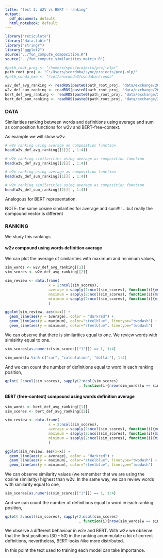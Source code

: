 ---
title: "test 3: W2V vs BERT - ranking"
output:
  pdf_document: default
  html_notebook: default
---


```{r, echo = FALSE}
library("reticulate")
library("data.table")
library("stringr")
library("ggplot2")
source("../fun_compute_composition.R")
source("../fun_compute_similarities_matrix.R")

#path_root_proj <- "/home/s/sync/projects/proj-nlp/"
path_root_proj <- "C:/Users/scordoba/sync/projects/proj-nlp/"
#path_conda_exe <- "/opt/anaconda3/condabin/conda" 

w2v_def_avg_ranking <- readRDS(paste0(path_root_proj, "data/exchange/20200118-test3-wToDef/w2v_def_avg_ranking.rds"))
w2v_def_sum_ranking <- readRDS(paste0(path_root_proj, "data/exchange/20200118-test3-wToDef/w2v_def_sum_ranking.rds"))
bert_def_avg_ranking <- readRDS(paste0(path_root_proj, "data/exchange/20200118-test3-wToDef/bert_def_avg_ranking.rds"))
bert_def_sum_ranking <- readRDS(paste0(path_root_proj, "data/exchange/20200118-test3-wToDef/bert_def_sum_ranking.rds"))
```

### DATA

Similarities ranking between words and definitions using average and sum as composition functions for w2v and BERT-free-context.

As example we will show w2v.


```{r}
# w2v ranking using average as composition function
head(w2v_def_avg_ranking[[1]][ , 1:4])
```

```{r}
# w2v ranking similarities using average as composition function
head(w2v_def_avg_ranking[[2]][ , 1:4])
```

```{r}
# w2v ranking using average as composition function
head(w2v_def_sum_ranking[[1]][ , 1:4])
```

```{r}
# w2v ranking similarities using average as composition function
head(w2v_def_sum_ranking[[2]][ , 1:4])
```


Analogous for BERT representation.



NOTE: the same cosine similarities for average and sum!!!! ...but really the compound vector is different 



### RANKING

We study this rankings

#### w2v compound using words definition average

We can plot the average of similarities with maximum and minimum values,


```{r, echo = FALSE}
sim_words <- w2v_def_avg_ranking[[1]]
sim_scores <- w2v_def_avg_ranking[[2]]

sim_review <- data.frame(
                    x = 2:ncol(sim_scores),
                    average = sapply(2:ncol(sim_scores), function(i){mean(as.numeric(sim_scores[[i]]))}),
                    maximum = sapply(2:ncol(sim_scores), function(i){max(as.numeric(sim_scores[[i]]))}),
                    minimum = sapply(2:ncol(sim_scores), function(i){min(as.numeric(sim_scores[[i]]))})
                    )

ggplot(sim_review, aes(x=x)) + 
  geom_line(aes(y = average), color = "darkred") + 
  geom_line(aes(y = maximum), color="steelblue", linetype="twodash") + 
  geom_line(aes(y = minimum), color="steelblue", linetype="twodash") 
```

We can observe that there is similarities equal to one. We review words with simialrity equal to one.

```{r}
sim_scores[as.numeric(sim_scores[["1"]]) == 1, 1:4]
```

```{r}
sim_words[w %in% c("car", "calculation", "dollar"), 1:4]
```


And we can count the number of definitions equal to word in each ranking position,


```{r, echo = FALSE}
qplot( 2:ncol(sim_scores), sapply(2:ncol(sim_scores)
                                  , function(i){nrow(sim_words[w == sim_words[[i]]])}) , xlab = "position", ylab = "coincidences")
```



#### BERT (free-context) compound using words definition average


```{r, echo = FALSE}
sim_words <- bert_def_avg_ranking[[1]]
sim_scores <- bert_def_avg_ranking[[2]]

sim_review <- data.frame(
                    x = 2:ncol(sim_scores),
                    average = sapply(2:ncol(sim_scores), function(i){mean(as.numeric(sim_scores[[i]]))}),
                    maximum = sapply(2:ncol(sim_scores), function(i){max(as.numeric(sim_scores[[i]]))}),
                    minimum = sapply(2:ncol(sim_scores), function(i){min(as.numeric(sim_scores[[i]]))})
                    )

ggplot(sim_review, aes(x=x)) + 
  geom_line(aes(y = average), color = "darkred") + 
  geom_line(aes(y = maximum), color="steelblue", linetype="twodash") + 
  geom_line(aes(y = minimum), color="steelblue", linetype="twodash") 
```

We can observe similarity values (we remember that we are using the cosine similarity) highest than w2v. In the same way, we can review words with similarity equal to one,

```{r}
sim_scores[as.numeric(sim_scores[["1"]]) == 1, 1:4]
```

And we can count the number of definitions equal to word in each ranking position,


```{r, echo = FALSE}
qplot( 2:ncol(sim_scores), sapply(2:ncol(sim_scores)
                                  , function(i){nrow(sim_words[w == sim_words[[i]]])}) , xlab = "position", ylab = "coincidences")
```

We observe a different behaviour in w2v and BERT. With w2v we observe that the first positions (30 - 50) in the ranking acummulate o lot of correct definitions, nevertheless, BERT looks ñike more distributed. 

In this point the text used to training each model can take importance.
